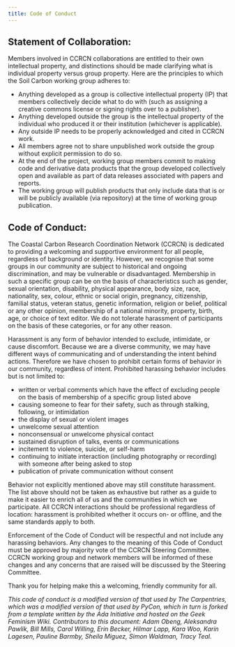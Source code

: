 ```yaml
---
title: Code of Conduct
---
```


## Statement of Collaboration:

Members involved in CCRCN collaborations are entitled to their own intellectual property, and distinctions should be made clarifying what is individual property versus group property. Here are the principles to which the Soil Carbon working group adheres to:

- Anything developed as a group is collective intellectual property (IP) that members collectively decide what to do with (such as assigning a creative commons license or signing rights over to a publisher).
- Anything developed outside the group is the intellectual property of the individual who produced it or their institution (whichever is applicable).
- Any outside IP needs to be properly acknowledged and cited in CCRCN work.
- All members agree not to share unpublished work outside the group without explicit permission to do so.
- At the end of the project, working group members commit to making code and derivative data products that the group developed collectively open and available as part of data releases associated with papers and reports.
- The working group will publish products that only include data that is or will be publicly available (via repository) at the time of working group publication.

## Code of Conduct: 

The Coastal Carbon Research Coordination Network (CCRCN) is dedicated to
providing a welcoming and supportive environment for all people,
regardless of background or identity. However, we recognise that some
groups in our community are subject to historical and ongoing
discrimination, and may be vulnerable or disadvantaged. Membership in
such a specific group can be on the basis of characteristics such as
gender, sexual orientation, disability, physical appearance, body size,
race, nationality, sex, colour, ethnic or social origin, pregnancy,
citizenship, familial status, veteran status, genetic information,
religion or belief, political or any other opinion, membership of a
national minority, property, birth, age, or choice of text editor. We do
not tolerate harassment of participants on the basis of these
categories, or for any other reason.

Harassment is any form of behavior intended to exclude, intimidate, or
cause discomfort. Because we are a diverse community, we may have
different ways of communicating and of understanding the intent behind
actions. Therefore we have chosen to prohibit certain forms of behavior
in our community, regardless of intent. Prohibited harassing behavior
includes but is not limited to:

-   written or verbal comments which have the effect of excluding people
    on the basis of membership of a specific group listed above
-   causing someone to fear for their safety, such as through stalking,
    following, or intimidation
-   the display of sexual or violent images
-   unwelcome sexual attention
-   nonconsensual or unwelcome physical contact
-   sustained disruption of talks, events or communications
-   incitement to violence, suicide, or self-harm
-   continuing to initiate interaction (including photography or
    recording) with someone after being asked to stop
-   publication of private communication without consent

Behavior not explicitly mentioned above may still constitute harassment.
The list above should not be taken as exhaustive but rather as a guide
to make it easier to enrich all of us and the communities in which we
participate. All CCRCN interactions should be professional regardless of
location: harassment is prohibited whether it occurs on- or offline, and
the same standards apply to both.

Enforcement of the Code of Conduct will be respectful and not include
any harassing behaviors. Any changes to the meaning of this Code of
Conduct must be approved by majority vote of the CCRCN Steering
Committee. CCRCN working group and network members will be informed of
these changes and any concerns that are raised will be discussed by the
Steering Committee.

Thank you for helping make this a welcoming, friendly community for all.

*This code of conduct is a modified version of that used by The
Carpentries, which was a modified version of that used by PyCon, which
in turn is forked from a template written by the Ada Initiative and
hosted on the Geek Feminism Wiki. Contributors to this document: Adam
Obeng, Aleksandra Pawlik, Bill Mills, Carol Willing, Erin Becker, Hilmar
Lapp, Kara Woo, Karin Lagesen, Pauline Barmby, Sheila Miguez, Simon
Waldman, Tracy Teal.*
